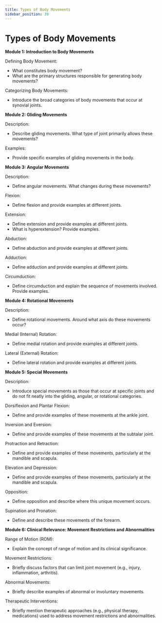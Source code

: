 ```yaml
---
title: Types of Body Movements
sidebar_position: 39
---
```


# Types of Body Movements

**Module 1: Introduction to Body Movements**

Defining Body Movement:
* What constitutes body movement?
* What are the primary structures responsible for generating body movements?

Categorizing Body Movements:
* Introduce the broad categories of body movements that occur at synovial joints.

**Module 2: Gliding Movements**

Description:
* Describe gliding movements. What type of joint primarily allows these movements?

Examples:
* Provide specific examples of gliding movements in the body.

**Module 3: Angular Movements**

Description:
* Define angular movements. What changes during these movements?

Flexion:
* Define flexion and provide examples at different joints.

Extension:
* Define extension and provide examples at different joints.
* What is hyperextension? Provide examples.

Abduction:
* Define abduction and provide examples at different joints.

Adduction:
* Define adduction and provide examples at different joints.

Circumduction:
* Define circumduction and explain the sequence of movements involved. Provide examples.

**Module 4: Rotational Movements**

Description:
* Define rotational movements. Around what axis do these movements occur?

Medial (Internal) Rotation:
* Define medial rotation and provide examples at different joints.

Lateral (External) Rotation:
* Define lateral rotation and provide examples at different joints.

**Module 5: Special Movements**

Description:
* Introduce special movements as those that occur at specific joints and do not fit neatly into the gliding, angular, or rotational categories.

Dorsiflexion and Plantar Flexion:
* Define and provide examples of these movements at the ankle joint.

Inversion and Eversion:
* Define and provide examples of these movements at the subtalar joint.

Protraction and Retraction:
* Define and provide examples of these movements, particularly at the mandible and scapula.

Elevation and Depression:
* Define and provide examples of these movements, particularly at the mandible and scapula.

Opposition:
* Define opposition and describe where this unique movement occurs.

Supination and Pronation:
* Define and describe these movements of the forearm.

**Module 6: Clinical Relevance: Movement Restrictions and Abnormalities**

Range of Motion (ROM):
* Explain the concept of range of motion and its clinical significance.

Movement Restrictions:
* Briefly discuss factors that can limit joint movement (e.g., injury, inflammation, arthritis).

Abnormal Movements:
* Briefly describe examples of abnormal or involuntary movements.

Therapeutic Interventions:
* Briefly mention therapeutic approaches (e.g., physical therapy, medications) used to address movement restrictions and abnormalities.